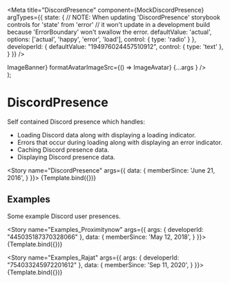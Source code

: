 
<Meta title="DiscordPresence" component={MockDiscordPresence}
  argTypes={{
    state: {
      // NOTE: When updating 'DiscordPresence' storybook controls for 'state' from 'error'
      //       it won't update in a development build because 'ErrorBoundary' won't swallow the error.
      defaultValue: 'actual',
      options: ['actual', 'happy', 'error', 'load'],
      control: { type: 'radio' }
    },
    developerId: {
      defaultValue: "194976024457510912",
      control: { type: 'text' },
    }
  }}
/>

  <div style={{ fontSize: '16px' }}>
    <MockDiscordPresence
      args={{ developerId: args.developerId }}
      classes={DiscordPresenceClassesDefault}
      formatBannerImageSrc={() => ImageBanner}
      formatAvatarImageSrc={() => ImageAvatar}
      {...args }
    />
  </div>
);

# DiscordPresence

Self contained Discord presence which handles:
- Loading Discord data along with displaying a loading indicator.
- Errors that occur during loading along with displaying an error indicator.
- Caching Discord presence data.
- Displaying Discord presence data.

<Story name="DiscordPresence" args={{
  data: {
    memberSince: 'June 21, 2016',
  }
}}>
  {Template.bind({})}
</Story>

## Examples

Some example Discord user presences.

<Story name="Examples_Proximitynow" args={{
  args: {
    developerId: "445035187370328066"
  },
  data: {
    memberSince: 'May 12, 2018',
  }
}}>
  {Template.bind({})}
</Story>

<Story name="Examples_Rajat" args={{
  args: {
    developerId: "754033245972201612"
  },
  data: {
    memberSince: 'Sep 11, 2020',
  }
}}>
  {Template.bind({})}
</Story>
